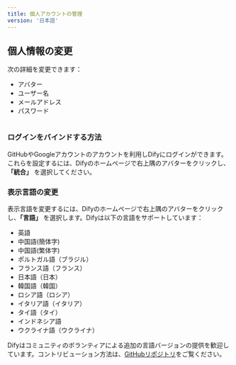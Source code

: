 ```yaml
---
title: 個人アカウントの管理
version: '日本語'
---
```


## 個人情報の変更

次の詳細を変更できます：

* アバター
* ユーザー名
* メールアドレス
* パスワード

<Frame><img src="/ja-jp/img/image (1).png" alt="" /></Frame>

### ログインをバインドする方法

GitHubやGoogleアカウントのアカウントを利用しDifyにログインができます。これらを設定するには、Difyのホームページで右上隅のアバターをクリックし、**「統合」** を選択してください。

### 表示言語の変更

表示言語を変更するには、Difyのホームページで右上隅のアバターをクリックし、**「言語」** を選択します。Difyは以下の言語をサポートしています：

* 英語
* 中国語(簡体字)
* 中国語(繁体字)
* ポルトガル語（ブラジル）
* フランス語（フランス）
* 日本語（日本）
* 韓国語（韓国）
* ロシア語（ロシア）
* イタリア語（イタリア）
* タイ語（タイ）
* インドネシア語
* ウクライナ語（ウクライナ）

Difyはコミュニティのボランティアによる追加の言語バージョンの提供を歓迎しています。コントリビューション方法は、[GitHubリポジトリ](https://github.com/langgenius/dify/blob/main/CONTRIBUTING.md)をご覧ください。
